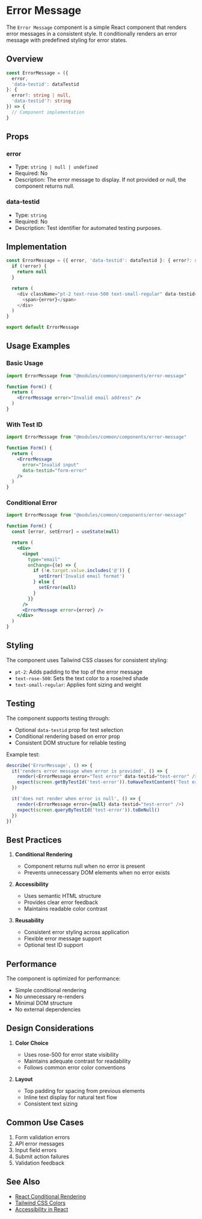 # Error Message 

The `Error Message` component is a simple React component that renders error messages in a consistent style. It conditionally renders an error message with predefined styling for error states.

## Overview

```typescript copy
const ErrorMessage = ({ 
  error, 
  'data-testid': dataTestid 
}: { 
  error?: string | null, 
  'data-testid'?: string 
}) => {
  // Component implementation
}
```

## Props

### error
- Type: `string | null | undefined`
- Required: No
- Description: The error message to display. If not provided or null, the component returns null.

### data-testid
- Type: `string`
- Required: No
- Description: Test identifier for automated testing purposes.

## Implementation

```typescript copy
const ErrorMessage = ({ error, 'data-testid': dataTestid }: { error?: string | null, 'data-testid'?: string }) => {
  if (!error) {
    return null
  }

  return (
    <div className="pt-2 text-rose-500 text-small-regular" data-testid={dataTestid}>
      <span>{error}</span>
    </div>
  )
}

export default ErrorMessage
```

## Usage Examples

### Basic Usage
```jsx copy
import ErrorMessage from "@modules/common/components/error-message"

function Form() {
  return (
    <ErrorMessage error="Invalid email address" />
  )
}
```

### With Test ID
```jsx copy
import ErrorMessage from "@modules/common/components/error-message"

function Form() {
  return (
    <ErrorMessage 
      error="Invalid input" 
      data-testid="form-error" 
    />
  )
}
```

### Conditional Error
```jsx copy
import ErrorMessage from "@modules/common/components/error-message"

function Form() {
  const [error, setError] = useState(null)

  return (
    <div>
      <input 
        type="email" 
        onChange={(e) => {
          if (!e.target.value.includes('@')) {
            setError('Invalid email format')
          } else {
            setError(null)
          }
        }} 
      />
      <ErrorMessage error={error} />
    </div>
  )
}
```

## Styling

The component uses Tailwind CSS classes for consistent styling:
- `pt-2`: Adds padding to the top of the error message
- `text-rose-500`: Sets the text color to a rose/red shade
- `text-small-regular`: Applies font sizing and weight

## Testing

The component supports testing through:
- Optional `data-testid` prop for test selection
- Conditional rendering based on error prop
- Consistent DOM structure for reliable testing

Example test:
```javascript copy
describe('ErrorMessage', () => {
  it('renders error message when error is provided', () => {
    render(<ErrorMessage error="Test error" data-testid="test-error" />)
    expect(screen.getByTestId('test-error')).toHaveTextContent('Test error')
  })

  it('does not render when error is null', () => {
    render(<ErrorMessage error={null} data-testid="test-error" />)
    expect(screen.queryByTestId('test-error')).toBeNull()
  })
})
```

## Best Practices

1. **Conditional Rendering**
   - Component returns null when no error is present
   - Prevents unnecessary DOM elements when no error exists

2. **Accessibility**
   - Uses semantic HTML structure
   - Provides clear error feedback
   - Maintains readable color contrast

3. **Reusability**
   - Consistent error styling across application
   - Flexible error message support
   - Optional test ID support

## Performance

The component is optimized for performance:
- Simple conditional rendering
- No unnecessary re-renders
- Minimal DOM structure
- No external dependencies

## Design Considerations

1. **Color Choice**
   - Uses rose-500 for error state visibility
   - Maintains adequate contrast for readability
   - Follows common error color conventions

2. **Layout**
   - Top padding for spacing from previous elements
   - Inline text display for natural text flow
   - Consistent text sizing

## Common Use Cases

1. Form validation errors
2. API error messages
3. Input field errors
4. Submit action failures
5. Validation feedback

## See Also

- [React Conditional Rendering](https://react.dev/learn/conditional-rendering)
- [Tailwind CSS Colors](https://tailwindcss.com/docs/customizing-colors)
- [Accessibility in React](https://react.dev/learn/accessibility)